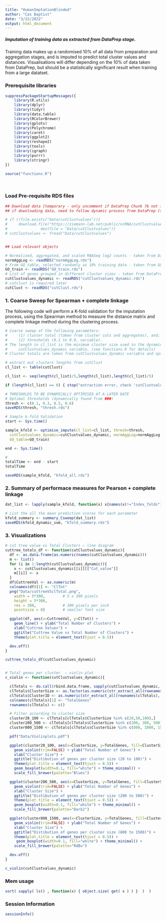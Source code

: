 ```yaml
---
title: "HumanImptationBlinded"
author: "Cas Baptist"
date: "3/22/2022"
output: html_document
---
```


##### Imputation of training data as extracted from DataPrep stage. 

Training data makes up a randomised 10% of all data from preparation and aggregation stages, and is imputed to predict total cluster values and distances. Visualisations will differ depending on the 10% of data taken from DataPrep, but should be a statistically significant result when training from a large datatset. 


### Prerequisite libraries

```r

suppressPackageStartupMessages({
    library(R.utils)
    library(dplyr)
    library(tidyr)
    library(data.table)
    library(RColorBrewer)
    library(gplots)
    library(Polychrome)
    library(caret)
    library(ggplot2)
    library(reshape2)
    library(tools)
    library(igraph)
    library(purrr)
    library(stringr)
})

source("functions.R")

```

</br>

### Load Pre-requisite RDS files 

```r

## Download data [temporary - only uncomment if DataPrep Chunk 7b not functioning due to memory issue]
## if downloading data, need to follow dynamic process from DataPrep (set below)

# if (!file.exists("Data/cutClustvalues")){
#     download.file("https://ziemann-lab.net/public/ncRNA/cutClustvalues.rds",
#               destfile = "Data/cutClustvalues")}
# cutClustvalues <- fread("Data/cutClustvalues")


## Load relevant objects

# Normalised, aggregated, and scaled RNASeq log2 counts - taken from DataPrep
normAggLog <- readRDS("normAggLog.rds")
# From GO_table, selected randomly as 10% training data - taken from GOPrep
GO_train <- readRDS("GO_train.rds")
# List of genes grouped in different cluster sizes - taken from DataPrep
cutClustvalues_dynamic <- readRDS("cutClustvalues_dynamic.rds")
# cutclust is required later
cutClust <- readRDS("cutClust.rds")

```

### 1. Coarse Sweep for Spearman + complete linkage 

The following code will perform a K-fold validation for the imputation process, using the Spearman method to measure the distance matrix and complete linkage method during the clustering process. 

```r

# Coarse sweep of the following parameters: 
#     (1) cluster total (taken from cluster cuts and aggregates), and;
#     (2) thresholds (0.1 to 0.9, variable). 
# The length in cl_list is the minimum cluster size used in the dynamic tree cut. These values are saved in the   
#     cutClustvalues_dynamic variable. (see functions.R for details)
# Cluster totals are taken from cutClustvalues_dynamic variable and optimised

# extract out clusters lengths from cutClust
cl_list <- table(cutClust)

cl_list <- seq(length(cl_list)/5,length(cl_list),length(cl_list)/5) 

if (length(cl_list) == 0) { stop("extraction error, check 'cutClustvalues_dynamic.rds' is loaded") }

# THRESHOLDS TO BE DYNAMICALLY OPTIMISED AT A LATER DATE
# Optimal thresholds (dynamically found from ###)
thresh <- c(0.1, 0.3, 0.5, 0.6)
saveRDS(thresh, "thresh.rds")

# Sample k-fold Validation
start <- Sys.time()

sample_kfold <- optimise_impute(cl_list=cl_list, thresh=thresh, 
  cutClustvalues_dynamic=cutClustvalues_dynamic, normAggLog=normAggLog, 
  GO_table=GO_train)

end <- Sys.time()

#
totalTime <- end - start
totalTime

saveRDS(sample_kfold, "kfold_all.rds")

```

### 2. Summary of performace measures for Pearson + complete linkage

```r

dat_list <- lapply(sample_kfold, function(x) x[names(x)!="Index_folds"])

# List the all the mean prediction scores for each parameter 
kfold_summary <- summary_Csweep(dat_list)
saveRDS(kfold_dynamic_sum, "kfold_summary.rds")

```

### 3. Visualizations

```r

# cut tree value vs Total Clusters – line diagram
cuttree_totals_df <- function(cutClustvalues_dynamic){
  df <- as.data.frame(as.numeric(names(cutClustvalues_dynamic)))
  m <- list()
  for (i in 1:length(cutClustvalues_dynamic)){
    x <- cutClustvalues_dynamic[[i]][["Cut_value"]]
    m[[i]] <- x
  }
  df$CuttreeVal <- as.numeric(m)
  colnames(df)[1] <- "ClTot"
  png("Data/cuttreeVSclTotal.png",
    width = 5*300,        # 5 x 300 pixels
    height = 5*300,
    res = 300,            # 300 pixels per inch
    pointsize = 8)        # smaller font size

  ggplot(df, aes(x=CuttreeVal, y=ClTot)) +
    geom_line() + ylab("Total Number of Clusters") +
    xlab("Cuttree Values") +
    ggtitle("Cuttree Value vs Total Number of Clusters") +
    theme(plot.title = element_text(hjust = 0.5))

  dev.off()
}

cuttree_totals_df(cutClustvalues_dynamic)


# Total genes per cluster  – violin plot
c_violin <- function(cutClustvalues_dynamic){

  clTotals <- do.call(rbind.data.frame, sapply(cutClustvalues_dynamic, "[[", 3))
  clTotals$ClusterSize <- as.factor(as.numeric(str_extract_all(rownames(clTotals), "^[:digit:]*(?=.)")))
  clTotals$ClusterID <- as.numeric(str_extract_all(rownames(clTotals), "(?=.)\\d+$"))
  colnames(clTotals)[1] <- "TotalGenes"
  rownames(clTotals) <- c()

  # Filter according to cluster size
  cluster20_100 <- clTotals[clTotals$ClusterSize %in% c(20,50,100),]
  cluster200_500 <- clTotals[clTotals$ClusterSize %in% c(200, 300, 500),]
  cluster800_1500 <- clTotals[clTotals$ClusterSize %in% c(800, 1000, 1500),]

  pdf("Data/Violinplots.pdf")

  ggplot(cluster20_100, aes(x=ClusterSize, y=TotalGenes, fill=ClusterSize)) +
    geom_violin(trim=FALSE) + ylab("Total Number of Genes") +
    xlab("Cluster Size") +
    ggtitle("Distibution of genes per cluster size (20 to 100)") +
    theme(plot.title = element_text(hjust = 0.5)) +
    geom_boxplot(width=0.1, fill="white") + theme_minimal() +
    scale_fill_brewer(palette="Blues")

  ggplot(cluster200_500, aes(x=ClusterSize, y=TotalGenes, fill=ClusterSize)) +
    geom_violin(trim=FALSE) + ylab("Total Number of Genes") +
    xlab("Cluster Size") +
    ggtitle("Distibution of genes per cluster size (200 to 500)") +
    theme(plot.title = element_text(hjust = 0.5)) +
    geom_boxplot(width=0.1, fill="white") + theme_minimal() +
    scale_fill_brewer(palette="Dark2")

  ggplot(cluster800_1500, aes(x=ClusterSize, y=TotalGenes, fill=ClusterSize)) +
    geom_violin(trim=FALSE) + ylab("Total Number of Genes") +
    xlab("Cluster Size") +
    ggtitle("Distibution of genes per cluster size (800 to 1500)") +
    theme(plot.title = element_text(hjust = 0.5)) +
     geom_boxplot(width=0.1, fill="white") + theme_minimal() +
    scale_fill_brewer(palette="RdBu")

  dev.off()
}

c_violin(cutClustvalues_dynamic)


```

### Mem usage

```r
sort( sapply( ls() , function(x) { object.size( get( x ) ) }  )  )
```

### Session Information 

```r

sessionInfo()

```
